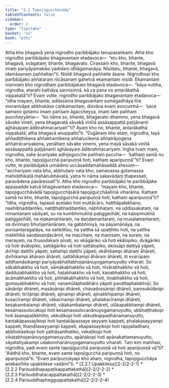 ```yaml
---
title: "2.2 Tapojigucchāvāda"
tableOfContents: false
sidebar:
  order: 2
type: "tipitaka"
basket: "su"
book: "pthi"
---
```



<DynamicBreadcrumb />

<Division number="55" book="pthi">

<Paragraph number="115" book="pthi">
Atha kho bhagavā yena nigrodho paribbājako tenupasaṅkami. Atha kho nigrodho paribbājako bhagavantaṃ etadavoca—  “etu kho, bhante, bhagavā, svāgataṃ, bhante, bhagavato. Cirassaṃ kho, bhante, bhagavā imaṃ pariyāyamakāsi yadidaṃ idhāgamanāya. Nisīdatu, bhante, bhagavā, idamāsanaṃ paññattan”ti. Nisīdi bhagavā paññatte āsane. Nigrodhopi kho paribbājako aññataraṃ nīcāsanaṃ gahetvā ekamantaṃ nisīdi. Ekamantaṃ nisinnaṃ kho nigrodhaṃ paribbājakaṃ bhagavā etadavoca—  “kāya nuttha, nigrodha, etarahi kathāya sannisinnā, kā ca pana vo antarākathā vippakatā”ti? Evaṃ vutte, nigrodho paribbājako bhagavantaṃ etadavoca—  “idha mayaṃ, bhante, addasāma bhagavantaṃ sumāgadhāya tīre moranivāpe abbhokāse caṅkamantaṃ, disvāna evaṃ avocumhā—  ‘sace samaṇo gotamo imaṃ parisaṃ āgaccheyya, imaṃ taṃ pañhaṃ puccheyyāma—  “ko nāma so, bhante, bhagavato dhammo, yena bhagavā sāvake vineti, yena bhagavatā sāvakā vinītā assāsappattā paṭijānanti ajjhāsayaṃ ādibrahmacariyan”’ti? Ayaṃ kho no, bhante, antarākathā vippakatā; atha bhagavā anuppatto”ti.


</Paragraph>

</Division>
<Division number="56" book="pthi">

<Paragraph number="116" book="pthi">
“Dujjānaṃ kho etaṃ, nigrodha, tayā aññadiṭṭhikena aññakhantikena aññarucikena aññatrāyogena aññatrācariyakena, yenāhaṃ sāvake vinemi, yena mayā sāvakā vinītā assāsappattā paṭijānanti ajjhāsayaṃ ādibrahmacariyaṃ. Iṅgha tvaṃ maṃ, nigrodha, sake ācariyake adhijegucche pañhaṃ puccha—  ‘kathaṃ santā nu kho, bhante, tapojigucchā paripuṇṇā hoti, kathaṃ aparipuṇṇā’”ti?


</Paragraph>

<Paragraph number="117" book="pthi">
Evaṃ vutte, te paribbājakā unnādino uccāsaddamahāsaddā ahesuṃ—  “acchariyaṃ vata bho, abbhutaṃ vata bho, samaṇassa gotamassa mahiddhikatā mahānubhāvatā, yatra hi nāma sakavādaṃ ṭhapessati, paravādena pavāressatī”ti.


</Paragraph>

</Division>
<Division number="57" book="pthi">

<Paragraph number="118" book="pthi">
Atha kho nigrodho paribbājako te paribbājake appasadde katvā bhagavantaṃ etadavoca—  “mayaṃ kho, bhante, tapojigucchāvādā tapojigucchāsārā tapojigucchāallīnā viharāma. Kathaṃ santā nu kho, bhante, tapojigucchā paripuṇṇā hoti, kathaṃ aparipuṇṇā”ti?


</Paragraph>

<Paragraph number="119" book="pthi">
“Idha, nigrodha, tapassī acelako hoti muttācāro, hatthāpalekhano, naehibhaddantiko, natiṭṭhabhaddantiko, nābhihaṭaṃ, na uddissakataṃ, na nimantanaṃ sādiyati, so na kumbhimukhā paṭiggaṇhāti, na kaḷopimukhā paṭiggaṇhāti, na eḷakamantaraṃ, na daṇḍamantaraṃ, na musalamantaraṃ, na dvinnaṃ bhuñjamānānaṃ, na gabbhiniyā, na pāyamānāya, na purisantaragatāya, na saṅkittīsu, na yattha sā upaṭṭhito hoti, na yattha makkhikā saṇḍasaṇḍacārinī, na macchaṃ, na maṃsaṃ, na suraṃ, na merayaṃ, na thusodakaṃ pivati, so ekāgāriko vā hoti ekālopiko, dvāgāriko vā hoti dvālopiko, sattāgāriko vā hoti sattālopiko, ekissāpi dattiyā yāpeti, dvīhipi dattīhi yāpeti, sattahipi dattīhi yāpeti; ekāhikampi āhāraṃ āhāreti, dvīhikampi āhāraṃ āhāreti, sattāhikampi āhāraṃ āhāreti, iti evarūpaṃ addhamāsikampi pariyāyabhattabhojanānuyogamanuyutto viharati. So sākabhakkho vā hoti, sāmākabhakkho vā hoti, nīvārabhakkho vā hoti, daddulabhakkho vā hoti, haṭabhakkho vā hoti, kaṇabhakkho vā hoti, ācāmabhakkho vā hoti, piññākabhakkho vā hoti, tiṇabhakkho vā hoti, gomayabhakkho vā hoti; vanamūlaphalāhāro yāpeti pavattaphalabhojī. So sāṇānipi dhāreti, masāṇānipi dhāreti, chavadussānipi dhāreti, paṃsukūlānipi dhāreti, tirīṭānipi dhāreti, ajinampi dhāreti, ajinakkhipampi dhāreti, kusacīrampi dhāreti, vākacīrampi dhāreti, phalakacīrampi dhāreti, kesakambalampi dhāreti, vāḷakambalampi dhāreti, ulūkapakkhampi dhāreti, kesamassulocakopi hoti kesamassulocanānuyogamanuyutto, ubbhaṭṭhakopi hoti āsanapaṭikkhitto, ukkuṭikopi hoti ukkuṭikappadhānamanuyutto, kaṇṭakāpassayikopi hoti kaṇṭakāpassaye seyyaṃ kappeti, phalakaseyyampi kappeti, thaṇḍilaseyyampi kappeti, ekapassayikopi hoti rajojalladharo, abbhokāsikopi hoti yathāsanthatiko, vekaṭikopi hoti vikaṭabhojanānuyogamanuyutto, apānakopi hoti apānakattamanuyutto, sāyatatiyakampi udakorohanānuyogamanuyutto viharati. Taṃ kiṃ maññasi, nigrodha, yadi evaṃ sante tapojigucchā paripuṇṇā vā hoti aparipuṇṇā vā”ti? “Addhā kho, bhante, evaṃ sante tapojigucchā paripuṇṇā hoti, no aparipuṇṇā”ti. “Evaṃ paripuṇṇāyapi kho ahaṃ, nigrodha, tapojigucchāya anekavihite upakkilese vadāmī”ti.

</Paragraph>
</Division>

<TableOfContents book="pthi" section="2.2">
* [2.2.1 Upakkilesa](2-2/2-2-1)
* [2.2.2 Parisuddhapapaṭikappattakathā](2-2/2-2-2)
* [2.2.3 Parisuddhatacappattakathā](2-2/2-2-3)
* [2.2.4 Parisuddhaphegguppattakathā](2-2/2-2-4)
</TableOfContents>